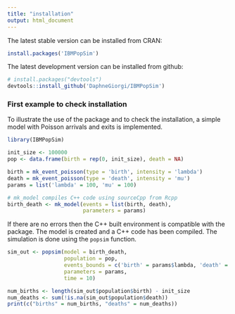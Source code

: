 ```yaml
---
title: "installation"
output: html_document
---
```


The latest stable version can be installed from CRAN:

``` r
install.packages('IBMPopSim')
```

The latest development version can be installed from github:

``` r
# install.packages("devtools")
devtools::install_github('DaphneGiorgi/IBMPopSim')
```

### First example to check installation 

To illustrate the use of the package and to check the installation, a simple model with Poisson arrivals and exits is implemented. 

```r
library(IBMPopSim)

init_size <- 100000
pop <- data.frame(birth = rep(0, init_size), death = NA)

birth = mk_event_poisson(type = 'birth', intensity = 'lambda')
death = mk_event_poisson(type = 'death', intensity = 'mu')
params = list('lambda' = 100, 'mu' = 100)

# mk_model compiles C++ code using sourceCpp from Rcpp
birth_death <- mk_model(events = list(birth, death),
                        parameters = params)
```

If there are no errors then the C++ built environment is compatible with the package. The model is created and a C++ code has been compiled. The simulation is done using the `popsim` function.  

```r
sim_out <- popsim(model = birth_death, 
                  population = pop, 
                  events_bounds = c('birth' = params$lambda, 'death' = params$mu),
                  parameters = params, 
                  time = 10)

num_births <- length(sim_out$population$birth) - init_size
num_deaths <- sum(!is.na(sim_out$population$death))
print(c("births" = num_births, "deaths" = num_deaths))
```
